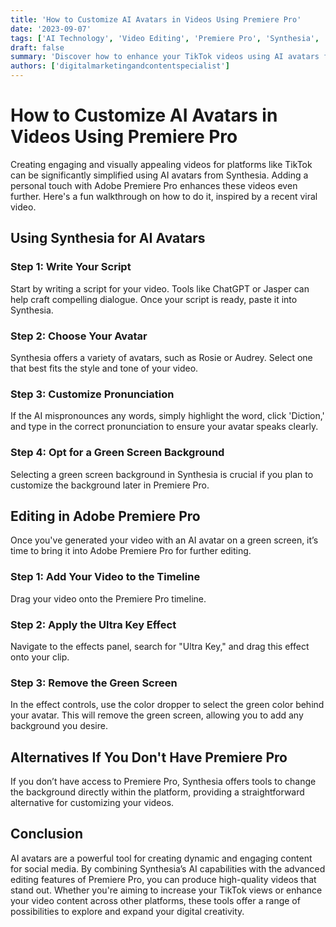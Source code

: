 ```yaml
---
title: 'How to Customize AI Avatars in Videos Using Premiere Pro'
date: '2023-09-07'
tags: ['AI Technology', 'Video Editing', 'Premiere Pro', 'Synthesia', 'TikTok']
draft: false
summary: 'Discover how to enhance your TikTok videos using AI avatars from Synthesia and customize them further with Adobe Premiere Pro. This guide offers simple steps to achieve professional-looking results.'
authors: ['digitalmarketingandcontentspecialist']
---
```


# How to Customize AI Avatars in Videos Using Premiere Pro

Creating engaging and visually appealing videos for platforms like TikTok can be significantly simplified using AI avatars from Synthesia. Adding a personal touch with Adobe Premiere Pro enhances these videos even further. Here's a fun walkthrough on how to do it, inspired by a recent viral video.

## Using Synthesia for AI Avatars

### Step 1: Write Your Script

Start by writing a script for your video. Tools like ChatGPT or Jasper can help craft compelling dialogue. Once your script is ready, paste it into Synthesia.

### Step 2: Choose Your Avatar

Synthesia offers a variety of avatars, such as Rosie or Audrey. Select one that best fits the style and tone of your video.

### Step 3: Customize Pronunciation

If the AI mispronounces any words, simply highlight the word, click 'Diction,' and type in the correct pronunciation to ensure your avatar speaks clearly.

### Step 4: Opt for a Green Screen Background

Selecting a green screen background in Synthesia is crucial if you plan to customize the background later in Premiere Pro.

## Editing in Adobe Premiere Pro

Once you've generated your video with an AI avatar on a green screen, it’s time to bring it into Adobe Premiere Pro for further editing.

### Step 1: Add Your Video to the Timeline

Drag your video onto the Premiere Pro timeline.

### Step 2: Apply the Ultra Key Effect

Navigate to the effects panel, search for "Ultra Key," and drag this effect onto your clip.

### Step 3: Remove the Green Screen

In the effect controls, use the color dropper to select the green color behind your avatar. This will remove the green screen, allowing you to add any background you desire.

## Alternatives If You Don't Have Premiere Pro

If you don’t have access to Premiere Pro, Synthesia offers tools to change the background directly within the platform, providing a straightforward alternative for customizing your videos.

## Conclusion

AI avatars are a powerful tool for creating dynamic and engaging content for social media. By combining Synthesia’s AI capabilities with the advanced editing features of Premiere Pro, you can produce high-quality videos that stand out. Whether you're aiming to increase your TikTok views or enhance your video content across other platforms, these tools offer a range of possibilities to explore and expand your digital creativity.


